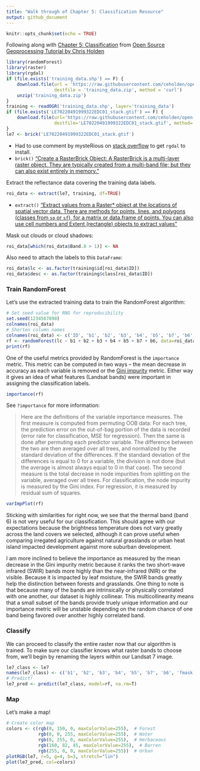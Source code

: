 ```yaml
---
title: "Walk through of Chapter 5: Classification Resource"
output: github_document
---
```


```r
knitr::opts_chunk$set(echo = TRUE)
```

Following along with [Chapter 5: Classification](http://ceholden.github.io/open-geo-tutorial/R/chapter_5_classification.html) from [Open Source Geoprocessing Tutorial by Chris Holden](https://github.com/ceholden/open-geo-tutorial)

``` r
library(randomForest)
library(raster)
library(rgdal)
if (file.exists('training_data.shp') == F) {
    download.file(url = 'https://raw.githubusercontent.com/ceholden/open-geo-tutorial/master/example/training_data.zip', 
                  destfile = 'training_data.zip', method = 'curl')
    unzip('training_data.zip')
}
training <- readOGR('training_data.shp', layer='training_data')
if (file.exists('LE70220491999322EDC01_stack.gtif') == F) {
    download.file(url='https://raw.githubusercontent.com/ceholden/open-geo-tutorial/master/example/LE70220491999322EDC01_stack.gtif',
                  destfile='LE70220491999322EDC01_stack.gtif', method='curl')
}
le7 <- brick('LE70220491999322EDC01_stack.gtif')
```

* Had to use comment by mysteRious on [stack overflow](https://stackoverflow.com/questions/35666638/cant-access-user-library-in-r-non-zero-exit-status-warning) to get `rgdal` to install. 
* `brick()` ["Create a RasterBrick Object: A RasterBrick is a multi-layer raster object. They are typically created from a multi-band file; but they can also exist entirely in memory. "](https://www.rdocumentation.org/packages/raster/versions/1.7-6/topics/brick)


Extract the reflectance data covering the training data labels.


``` r
roi_data <- extract(le7, training, df=TRUE)
```

* `extract()` ["Extract values from a Raster* object at the locations of spatial vector data. There are methods for points, lines, and polygons (classes from `sp` or `sf`), for a matrix or data.frame of points. You can also use cell numbers and Extent (rectangle) objects to extract values"](https://www.rdocumentation.org/packages/raster/versions/3.4-5/topics/extract)


Mask out clouds or cloud shadows: 

``` r
roi_data[which(roi_data$Band.8 > 1)] <- NA
```

Also need to attach the labels to this `DataFrame`:

``` r
roi_data$lc <- as.factor(training$id[roi_data$ID])
roi_data$desc <- as.factor(training$class[roi_data$ID])
```

### Train RandomForest

Let's use the extracted training data to train the RandomForest algorithm:

``` r
# Set seed value for RNG for reproducibility
set.seed(1234567890)
colnames(roi_data)
# Shorten column names
colnames(roi_data) <- c('ID', 'b1', 'b2', 'b3', 'b4', 'b5', 'b7', 'b6', 'fmask', 'lc', 'desc')
rf <- randomForest(lc ~ b1 + b2 + b3 + b4 + b5 + b7 + b6, data=roi_data, importance=TRUE)
print(rf)
```

One of the useful metrics provided by RandomForest is the `importance` metric. This metric can be computed in two ways -- the mean decrease in accuracy as each variable is removed or the [Gini impurity](http://en.wikipedia.org/wiki/Decision_tree_learning#Gini_impurity) metric. Either way it gives an idea of what features (Landsat bands) were important in assigning the classification labels.

```r
importance(rf)
```

See `?importance` for more information:

> Here are the definitions of the variable importance measures. The first measure is computed from permuting OOB data: For each tree, the prediction error on the out-of-bag portion of the data is recorded (error rate for classification, MSE for regression). Then the same is done after permuting each predictor variable. The difference between the two are then averaged over all trees, and normalized by the standard deviation of the differences. If the standard deviation of the differences is equal to 0 for a variable, the division is not done (but the average is almost always equal to 0 in that case).
> The second measure is the total decrease in node impurities from splitting on the variable, averaged over all trees. For classification, the node impurity is measured by the Gini index. For regression, it is measured by residual sum of squares.

``` r
varImpPlot(rf)
```

Sticking with similarities for right now, we see that the thermal band (band 6) is not very useful for our classification. This should agree with our expectations because the brightness temperature does not vary greatly across the land covers we selected, although it can prove useful when comparing irregated agriculture against natural grasslands or urban heat island impacted development against more suburban development.

I am more inclined to believe the importance as measured by the mean decrease in the Gini impurity metric because it ranks the two short-wave infrared (SWIR) bands more highly than the near-infrared (NIR) or the visible. Because it is impacted by leaf moisture, the SWIR bands greatly help the distinction between forests and grasslands. One thing to note is that because many of the bands are intrinsically or physically correlated with one another, our dataset is highly collinear. This multicollinearity means that a small subset of the bands provide truely unique information and our importance metric will be unstable depending on the random chance of one band being favored over another highly correlated band.

### Classify

We can proceed to classify the entire raster now that our algorithm is trained. To make sure our classifier knows what raster bands to choose from, we'll begin by renaming the layers within our Landsat 7 image.

``` r
le7_class <- le7
names(le7_class) <- c('b1', 'b2', 'b3', 'b4', 'b5', 'b7', 'b6', 'fmask')
# Predict!
le7_pred <- predict(le7_class, model=rf, na.rm=T)
```

### Map

Let's make a map!

``` r
# Create color map
colors <- c(rgb(0, 150, 0, maxColorValue=255),  # Forest
            rgb(0, 0, 255, maxColorValue=255),  # Water
            rgb(0, 255, 0, maxColorValue=255),  # Herbaceous
            rgb(160, 82, 45, maxColorValue=255),  # Barren
            rgb(255, 0, 0, maxColorValue=255))  # Urban
plotRGB(le7, r=5, g=4, b=3, stretch="lin")
plot(le7_pred, col=colors)
```


